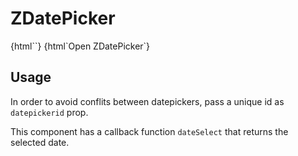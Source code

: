 
<Meta title="ZDatePicker" component="z-date-picker" />

# ZDatePicker

<Preview>
  <Story name="ZDatePicker simple">
    {html`<z-date-picker
      show-time="${boolean("show-time", false)}"
      datepickerid="abc"
    ></z-date-picker>`}
  </Story>
</Preview>

<Preview>
  <Story name="ZDatePicker with custom toggle">
    {html`<z-date-picker datepickerid="def"
      ><z-button slot="toggle">Open ZDatePicker</z-button></z-date-picker
    >`}
  </Story>
</Preview>

<Props of="z-date-picker" />

## Usage

In order to avoid conflits between datepickers, pass a unique id as `datepickerid` prop.

This component has a callback function `dateSelect` that returns the selected date.
